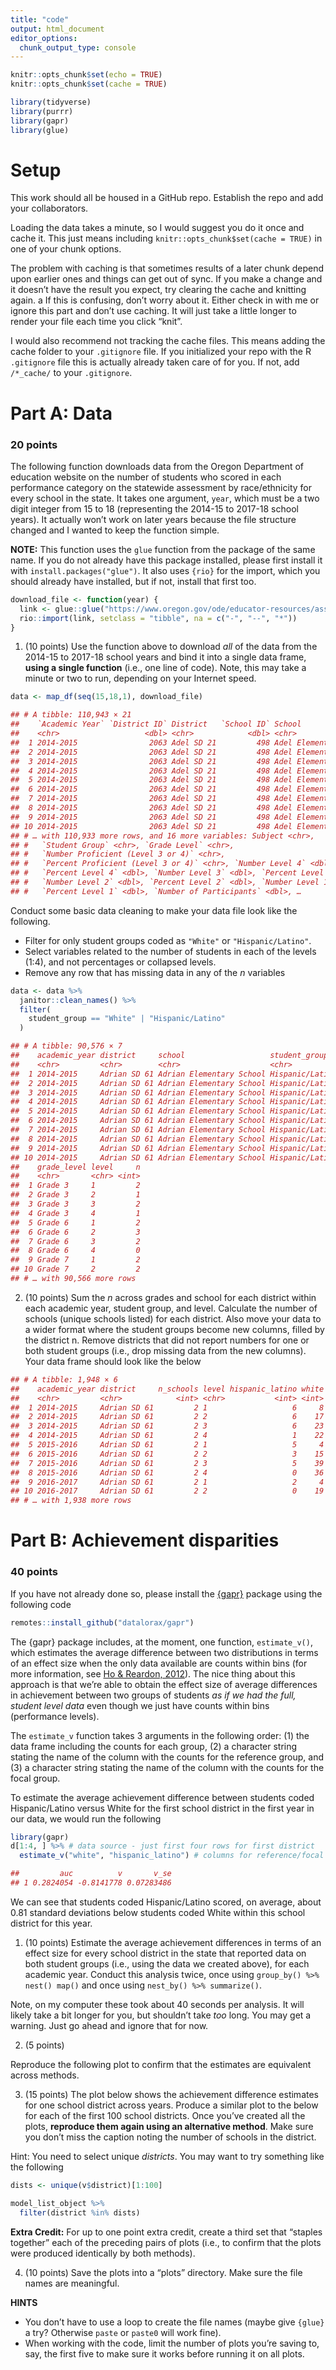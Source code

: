 ```yaml
---
title: "code"
output: html_document
editor_options: 
  chunk_output_type: console
---
```


```r
knitr::opts_chunk$set(echo = TRUE)
knitr::opts_chunk$set(cache = TRUE)
```

```r
library(tidyverse)
library(purrr)
library(gapr)
library(glue)
```


# Setup
This work should all be housed in a GitHub repo. Establish the repo and add your collaborators. 

Loading the data takes a minute, so I would suggest you do it once and cache it. This just means including `knitr::opts_chunk$set(cache = TRUE)` in one of your chunk options.

The problem with caching is that sometimes results of a later chunk depend upon earlier ones and things can get out of sync. If you make a change and it doesn't have the result you expect, try clearing the cache and knitting again.
a
If this is confusing, don't worry about it. Either check in with me or ignore this part and don't use caching. It will just take a little longer to render your file each time you click "knit".

I would also recommend not tracking the cache files. This means adding the cache folder to your `.gitignore` file. If you initialized your repo with the R `.gitignore` file this is actually already taken care of for you. If not, add `/*_cache/` to your `.gitignore`.

# Part A: Data 
### 20 points

The following function downloads data from the Oregon Department of education
website on the number of students who scored in each performance category on the
statewide assessment by race/ethnicity for every school in the state. It takes
one argument, `year`, which must be a two digit integer from 15 to 18 (representing the 2014-15 to 2017-18 school years). It actually won't work on later years because the file structure changed and I wanted to keep the function simple.

**NOTE:** This function uses the `glue` function from the package of the same name. If you do not already have this package installed, please first install it with `install.packages("glue")`. It also uses `{rio}` for the import, which you should already have installed, but if not, install that first too.


```r
download_file <- function(year) {
  link <- glue::glue("https://www.oregon.gov/ode/educator-resources/assessment/TestResults20{year}/pagr_schools_ela_raceethnicity_{year-1}{year}.xlsx")
  rio::import(link, setclass = "tibble", na = c("-", "--", "*"))
}
```

1. (10 points) Use the function above to download *all* of the data from the 2014-15 to 2017-18 school years and bind it into a single data frame, **using a single function** (i.e., one line of code). Note, this may take a minute or two to run, depending on your Internet speed.

```r
data <- map_df(seq(15,18,1), download_file)
```



```r
## # A tibble: 110,943 × 21
##    `Academic Year` `District ID` District   `School ID` School                
##    <chr>                   <dbl> <chr>            <dbl> <chr>                 
##  1 2014-2015                2063 Adel SD 21         498 Adel Elementary School
##  2 2014-2015                2063 Adel SD 21         498 Adel Elementary School
##  3 2014-2015                2063 Adel SD 21         498 Adel Elementary School
##  4 2014-2015                2063 Adel SD 21         498 Adel Elementary School
##  5 2014-2015                2063 Adel SD 21         498 Adel Elementary School
##  6 2014-2015                2063 Adel SD 21         498 Adel Elementary School
##  7 2014-2015                2063 Adel SD 21         498 Adel Elementary School
##  8 2014-2015                2063 Adel SD 21         498 Adel Elementary School
##  9 2014-2015                2063 Adel SD 21         498 Adel Elementary School
## 10 2014-2015                2063 Adel SD 21         498 Adel Elementary School
## # … with 110,933 more rows, and 16 more variables: Subject <chr>,
## #   `Student Group` <chr>, `Grade Level` <chr>,
## #   `Number Proficient (Level 3 or 4)` <chr>,
## #   `Percent Proficient (Level 3 or 4)` <chr>, `Number Level 4` <dbl>,
## #   `Percent Level 4` <dbl>, `Number Level 3` <dbl>, `Percent Level 3` <dbl>,
## #   `Number Level 2` <dbl>, `Percent Level 2` <dbl>, `Number Level 1` <dbl>,
## #   `Percent Level 1` <dbl>, `Number of Participants` <dbl>, …
```

Conduct some basic data cleaning to make your data file look like the following. 

* Filter for only student groups coded as `"White"` or `"Hispanic/Latino"`. 
* Select variables related to the number of students in each of the levels (1:4), and not percentages or collapsed levels.
* Remove any row that has missing data in any of the *n* variables

```r
data <- data %>% 
  janitor::clean_names() %>% 
  filter(
    student_group == "White" | "Hispanic/Latino"
  )

```


```r
## # A tibble: 90,576 × 7
##    academic_year district     school                   student_group  
##    <chr>         <chr>        <chr>                    <chr>          
##  1 2014-2015     Adrian SD 61 Adrian Elementary School Hispanic/Latino
##  2 2014-2015     Adrian SD 61 Adrian Elementary School Hispanic/Latino
##  3 2014-2015     Adrian SD 61 Adrian Elementary School Hispanic/Latino
##  4 2014-2015     Adrian SD 61 Adrian Elementary School Hispanic/Latino
##  5 2014-2015     Adrian SD 61 Adrian Elementary School Hispanic/Latino
##  6 2014-2015     Adrian SD 61 Adrian Elementary School Hispanic/Latino
##  7 2014-2015     Adrian SD 61 Adrian Elementary School Hispanic/Latino
##  8 2014-2015     Adrian SD 61 Adrian Elementary School Hispanic/Latino
##  9 2014-2015     Adrian SD 61 Adrian Elementary School Hispanic/Latino
## 10 2014-2015     Adrian SD 61 Adrian Elementary School Hispanic/Latino
##    grade_level level     n
##    <chr>       <chr> <int>
##  1 Grade 3     1         2
##  2 Grade 3     2         1
##  3 Grade 3     3         2
##  4 Grade 3     4         1
##  5 Grade 6     1         2
##  6 Grade 6     2         3
##  7 Grade 6     3         2
##  8 Grade 6     4         0
##  9 Grade 7     1         2
## 10 Grade 7     2         2
## # … with 90,566 more rows
```

2. (10 points) Sum the *n* across grades and school for each district within each academic year, student group, and level. Calculate the number of schools (unique schools listed) for each district. Also move your data to a wider format where the student groups become new columns, filled by the district n. Remove districts that did not report numbers for one or both student groups (i.e., drop missing data from the new columns). Your data frame should look like the below


```r
## # A tibble: 1,948 × 6
##    academic_year district     n_schools level hispanic_latino white
##    <chr>         <chr>            <int> <chr>           <int> <int>
##  1 2014-2015     Adrian SD 61         2 1                   6     8
##  2 2014-2015     Adrian SD 61         2 2                   6    17
##  3 2014-2015     Adrian SD 61         2 3                   6    23
##  4 2014-2015     Adrian SD 61         2 4                   1    22
##  5 2015-2016     Adrian SD 61         2 1                   5     4
##  6 2015-2016     Adrian SD 61         2 2                   3    15
##  7 2015-2016     Adrian SD 61         2 3                   5    39
##  8 2015-2016     Adrian SD 61         2 4                   0    36
##  9 2016-2017     Adrian SD 61         2 1                   2     4
## 10 2016-2017     Adrian SD 61         2 2                   0    19
## # … with 1,938 more rows
```


# Part B: Achievement disparities
### 40 points

If you have not already done so, please install the [{gapr}](https://github.com/datalorax/gapr) package using the following code


```r
remotes::install_github("datalorax/gapr")
```

The {gapr} package includes, at the moment, one function, `estimate_v()`, which estimates the average difference between two distributions in terms of an effect size when the only data available are counts within bins (for more information, see [Ho & Reardon, 2012](https://journals.sagepub.com/doi/10.3102/1076998611411918)). The nice thing about this approach is that we're able to obtain the effect size of average differences in achievement between two groups of students *as if we had the full, student level data* even though we just have counts within bins (performance levels).

The `estimate_v` function takes 3 arguments in the following order: (1) the data frame including the counts for each group, (2) a character string stating the name of the column with the counts for the reference group, and (3) a character string stating the name of the column with the counts for the focal group.

To estimate the average achievement difference between students coded Hispanic/Latino versus White for the first school district in the first year in our data, we would run the following


```r
library(gapr)
d[1:4, ] %>% # data source - just first four rows for first district
  estimate_v("white", "hispanic_latino") # columns for reference/focal groups
```

```r
##         auc          v       v_se
## 1 0.2824054 -0.8141778 0.07283486
```

We can see that students coded Hispanic/Latino scored, on average, about 0.81 
standard deviations below students coded White within this school district for this year.

1. (10 points) Estimate the average achievement differences in terms of an effect size for every school district in the state that reported data on both student groups (i.e., using the data we created above), for each academic year. Conduct this analysis twice, once using `group_by() %>% nest() map()` and once using `nest_by() %>% summarize()`.



Note, on my computer these took about 40 seconds per analysis. It will likely take a bit longer for you, but shouldn't take *too* long. You may get a warning. Just go ahead and ignore that for now.

2. (5 points)

Reproduce the following plot to confirm that the estimates are equivalent across methods.


3. (15 points) The plot below shows the achievement difference estimates for one school district across years. Produce a similar plot to the below for each of the first 100 school districts. Once you've created all the plots, **reproduce them again using an alternative method**. Make sure you don't miss the caption noting the number of schools in the district. 

Hint: You need to select unique *districts*. You may want to try something like the following

```r
dists <- unique(v$district)[1:100]

model_list_object %>% 
  filter(district %in% dists)
```


**Extra Credit:** For up to one point extra credit, create a third set that "staples together" each of the preceding pairs of plots (i.e., to confirm that the plots were produced identically by both methods).

4. (10 points) Save the plots into a "plots" directory. Make sure the file names are meaningful.

**HINTS**

* You don't have to use a loop to create the file names (maybe give `{glue}` a try? Otherwise `paste` or `paste0` will work fine).
* When working with the code, limit the number of plots you're saving to, say, the first five to make sure it works before running it on all plots.


